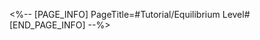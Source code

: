 <%-- [PAGE_INFO]
PageTitle=#Tutorial/Equilibrium Level#
[END_PAGE_INFO] --%>
{{Tutorial
|sort      = 410701
|title     = Equilibrium Level
|subtitle  = 
|type      = System
|about     = 
|image1    = Tutorial Equilibrium Level 1.png{{subst:void|<!--$UPLOAD:<<SpriteOutput/TutorialPic/TutorialPage_410701.png>-<Tutorial Equilibrium Level 1.png>-<Tutorial Files>>-->}}
|text1     = As your Trailblaze Level goes up, you will need to complete {{Color|h|nobold=1|Trials of Equilibrium}} to increase your {{Color|h|nobold=1|Equilibrium Level}}. The enemies will have stronger stats, but so will you &mdash; and of course, defeating them will drop more rewards...
}}